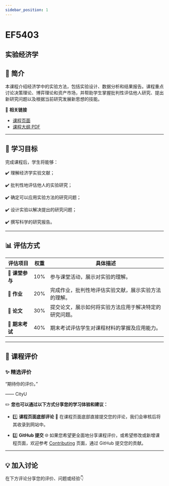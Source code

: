 ```yaml
---
sidebar_position: 1
---
```


# EF5403
## 实验经济学

## **📘 简介**
本课程介绍经济学中的实验方法，包括实验设计、数据分析和结果报告。课程重点讨论决策理论、博弈理论和资产市场，并帮助学生掌握批判性评估他人研究、提出新研究问题以及根据当前研究发展新思想的技能。

🔗 **相关链接**
- [课程页面](https://www.cityu.edu.hk/catalogue/pg/202425/course/EF5403.htm)
- [课程大纲 PDF](https://www.cityu.edu.hk/catalogue/pg/202425/course/EF5403.pdf)

---

## **🎯 学习目标**

完成课程后，学生将能够：

✔️ 理解经济学实验文献；

✔️ 批判性地评估他人的实验研究；

✔️ 确定可以应用实验方法的研究问题；

✔️ 设计实验以解决提出的研究问题；

✔️ 撰写科学的研究报告。

---

## **📊 评估方式**

| **评估项目**          | **权重** | **具体描述**                                                                                       |
|----------------------|---------|---------------------------------------------------------------------------------------------------|
| **📄 课堂参与**       | 10%     | 参与课堂活动，展示对实验的理解。                                                                  |
| **📄 作业**           | 20%     | 完成作业，批判性地评估实验文献，展示实验方法的理解。                                               |
| **📄 论文**           | 30%     | 提交论文，展示如何将实验方法应用于解决特定的研究问题。                                           |
| **📝 期末考试**       | 40%     | 期末考试评估学生对课程材料的掌握及应用能力。                                                     |

---

## **💬 课程评价**

### ✨ **精选评价**
<div className={commentStyles.commentBox}>
    <p className={commentStyles.commentText}>
        “期待你的评价。”
    </p>
    <p className={commentStyles.commentAuthor}>—— CityU</p>
</div>

✏️ **您也可以通过以下方式分享您的学习体验和建议：**

- 1️⃣ **课程页面底部评论**
💬 在课程页面底部直接提交您的评论，我们会审核后将其收录到网站中。

- 2️⃣ **GitHub 提交**
🌐 如果您希望更全面地分享课程评价，或希望修改或新增课程页面，欢迎参考 [Contributing](/contributing) 页面，通过 GitHub 提交您的贡献。



---

## **💡 加入讨论**

在下方评论分享您的评价、问题或经验👇
<Utterances />
